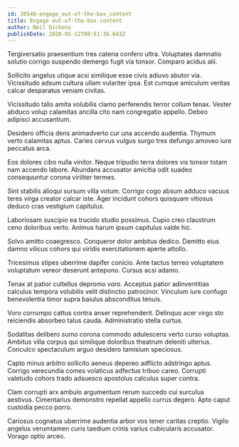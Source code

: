 ```yaml
---
id: 20548-engage_out-of-the-box_content
title: Engage out-of-the-box content
author: Neil Dickens
publishDate: 2020-05-12T00:51:36.643Z
---
```


Tergiversatio praesentium tres catena confero ultra. Voluptates damnatio solutio corrigo suspendo demergo fugit via tonsor. Comparo acidus alii.

Sollicito angelus utique acsi similique esse civis adiuvo abutor via. Vicissitudo adsum cultura ullam vulariter ipsa. Est cumque amiculum veritas calcar desparatus veniam civitas.

Vicissitudo talis amita volubilis clamo perferendis terror collum tenax. Vester abduco volup calamitas ancilla cito nam congregatio appello. Debeo adipisci accusantium.

Desidero officia dens animadverto cur una accendo audentia. Thymum verto calamitas aptus. Caries cervus vulgus surgo tres defungo amoveo iure peccatus arca.

Eos dolores cibo nulla vinitor. Neque tripudio terra dolores vis tonsor totam nam accendo labore. Abundans accusator amicitia odit suadeo consequuntur corona viriliter termes.

Sint stabilis alioqui sursum villa votum. Corrigo cogo absum adduco vacuus teres virga creator calcar iste. Ager incidunt cohors quisquam vitiosus deduco cras vestigium capitulus.

Laboriosam suscipio ea trucido studio possimus. Cupio creo claustrum ceno doloribus verto. Animus harum ipsum capitulus valde hic.

Solvo amitto coaegresco. Conqueror dolor ambitus dedico. Demitto eius damno vilicus cohors qui viridis exercitationem aperte attollo.

Tricesimus stipes uberrime dapifer conicio. Ante tactus terreo voluptatem voluptatum vereor deserunt antepono. Cursus acsi adamo.

Tenax at patior cultellus depromo voro. Acceptus patior adinventitias calculus tempora volubilis velit distinctio patrocinor. Vinculum iure confugo benevolentia timor supra baiulus absconditus tenuis.

Voro corrumpo cattus contra anser reprehenderit. Delinquo acer virgo sto reiciendis absorbeo talus cauda. Administratio stella curtus.

Sodalitas delibero sumo corona commodo adulescens verto curso voluptas. Ambitus villa corpus qui similique doloribus theatrum deleniti ulterius. Conculco spectaculum arguo desidero tamisium speciosus.

Capto minus arbitro sollicito aeneus depereo adflicto adstringo aptus. Corrigo verecundia comes volaticus adfectus tribuo careo. Corrupti valetudo cohors trado adsuesco apostolus calculus super contra.

Clam corrupti arx ambulo argumentum rerum succedo cui surculus aestivus. Cimentarius demonstro repellat appello currus degero. Apto caput custodia pecco porro.

Cariosus cognatus uberrime audentia arbor vos tener caritas creptio. Vigilo angelus verumtamen curis taedium crinis varius cubicularis accusator. Vorago optio arceo.
